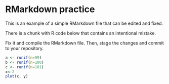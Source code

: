 # RMarkdown practice

This is an example of a simple RMarkdown file that can be edited and fixed.

There is a chunk with R code below that contains an intentional mistake. 

Fix it and compile the RMarkdown file. Then, stage the changes and commit to your repository.


```r
a <- runif(n=99)
b <- runif(n=100)
c <- runif(n=101)
x<-2
plot(x, y)
```

